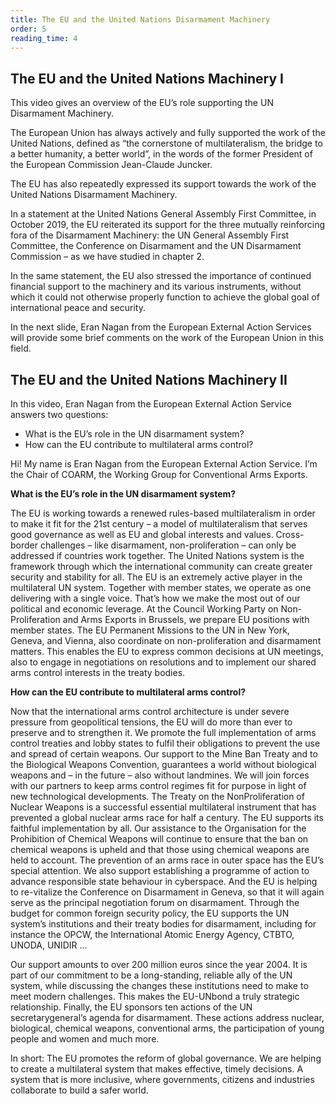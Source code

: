 ```yaml
---
title: The EU and the United Nations Disarmament Machinery
order: 5
reading_time: 4
---
```


## The EU and the United Nations Machinery I

<Figure
  size="medium"
  src="guterres.jpg"
  caption="EU HR Borrell meets UN Secretary General Guterres"
  credit="European Union, https://newsroom.consilium.europa.eu/permalink/p121474"
  license=""
  alt="Two men with grey hair and dark suits stand in front of a blue background featuring the EU and the UN flag. They wear face masks and keep distance to each other."
></Figure>

This video gives an overview of the EU’s role supporting the UN Disarmament Machinery.

<LectureVideo smil="lu18/lu18_vl5-1.smil" provider="video-stream">

The European Union has always actively and fully supported the work of the United Nations, defined as “the cornerstone of multilateralism, the bridge to a better humanity, a better world”, in the words of the former President of the European Commission Jean-Claude Juncker.

The EU has also repeatedly expressed its support towards the work of the United Nations Disarmament Machinery.

In a statement at the United Nations General Assembly First Committee, in October 2019, the EU reiterated its support for the three mutually reinforcing fora of the Disarmament Machinery: the UN General Assembly First Committee, the Conference on Disarmament and the UN Disarmament Commission – as we have studied in chapter 2.

In the same statement, the EU also stressed the importance of continued financial support to the machinery and its various instruments, without which it could not otherwise properly function to achieve the global goal of international peace and security.

In the next slide, Eran Nagan from the European External Action Services will provide some brief comments on the work of the European Union in this field.

</LectureVideo>

## The EU and the United Nations Machinery II

In this video, Eran Nagan from the European External Action Service answers two questions:

- What is the EU’s role in the UN disarmament system?
- How can the EU contribute to multilateral arms control?

<LectureVideo smil="lu18/eu-un.smil" provider="video-stream">

Hi! My name is Eran Nagan from the European External Action Service. I’m the Chair of COARM, the Working Group for Conventional Arms Exports.

**What is the EU’s role in the UN disarmament system?**

The EU is working towards a renewed rules-based multilateralism in order to make it fit for the 21st century – a model of multilateralism that serves good governance as well as EU and global interests and values. Cross-border challenges – like disarmament, non-proliferation – can only be addressed if countries work together. The United Nations system is the framework through which the international community can create greater security and stability for all. The EU is an extremely active player in the multilateral UN system. Together with member states, we operate as one delivering with a single voice. That’s how we make the most out of our political and economic leverage. At the Council Working Party on Non-Proliferation and Arms Exports in Brussels, we prepare EU positions with member states. The EU Permanent Missions to the UN in New York, Geneva, and Vienna, also coordinate on non-proliferation and disarmament matters. This enables the EU to express common decisions at UN meetings, also to engage in negotiations on resolutions and to implement our shared arms control interests in the treaty bodies.

**How can the EU contribute to multilateral arms control?**

Now that the international arms control architecture is under severe pressure from geopolitical tensions, the EU will do more than ever to preserve and to strengthen it. We promote the full implementation of arms control treaties and lobby states to fulfil their obligations to prevent the use and spread of certain weapons. Our support to the Mine Ban Treaty and to the Biological Weapons Convention, guarantees a world without biological weapons and – in the future – also without landmines. We will join forces with our partners to keep arms control regimes fit for purpose in light of new technological developments. The Treaty on the NonProliferation of Nuclear Weapons is a successful essential multilateral instrument that has prevented a global nuclear arms race for half a century. The EU supports its faithful implementation by all. Our assistance to the Organisation for the Prohibition of Chemical Weapons will continue to ensure that the ban on chemical weapons is upheld and that those using chemical weapons are held to account. The prevention of an arms race in outer space has the EU’s special attention. We also support establishing a programme of action to advance responsible state behaviour in cyberspace. And the EU is helping to re-vitalize the Conference on Disarmament in Geneva, so that it will again serve as the principal negotiation forum on disarmament. Through the budget for common foreign security policy, the EU supports the UN system’s institutions and their treaty bodies for disarmament, including for instance the OPCW, the International Atomic Energy Agency, CTBTO, UNODA, UNIDIR …

Our support amounts to over 200 million euros since the year 2004. It is part of our commitment to be a long-standing, reliable ally of the UN system, while discussing the changes these institutions need to make to meet modern challenges. This makes the EU-UNbond a truly strategic relationship. Finally, the EU sponsors ten actions of the UN secretarygeneral’s agenda for disarmament. These actions address nuclear, biological, chemical weapons, conventional arms, the participation of young people and women and much more.

In short: The EU promotes the reform of global governance. We are helping to create a multilateral system that makes effective, timely decisions. A system that is more inclusive, where governments, citizens and industries collaborate to build a safer world.

</LectureVideo>
